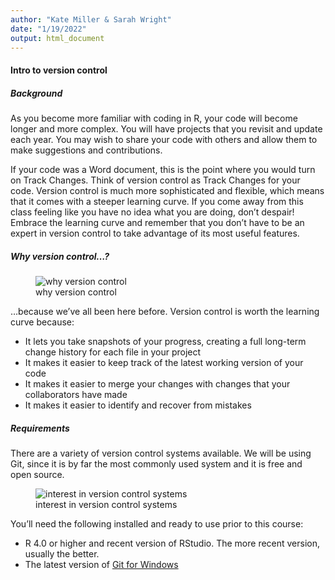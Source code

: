 ```yaml
---
author: "Kate Miller & Sarah Wright"
date: "1/19/2022"
output: html_document
---
```


#### Intro to version control

##### Background

As you become more familiar with coding in R, your code will become longer and more complex. You will have projects that you revisit and update each year. You may wish to share your code with others and allow them to make suggestions and contributions.

If your code was a Word document, this is the point where you would turn on Track Changes. Think of version control as Track Changes for your code. Version control is much more sophisticated and flexible, which means that it comes with a steeper learning curve. If you come away from this class feeling like you have no idea what you are doing, don't despair! Embrace the learning curve and remember that you don't have to be an expert in version control to take advantage of its most useful features.

##### Why version control...?

![why version control](images/WhyVersionControl.png)

...because we've all been here before. Version control is worth the learning curve because:

  - It lets you take snapshots of your progress, creating a full long-term change history for each file in your project
  - It makes it easier to keep track of the latest working version of your code
  - It makes it easier to merge your changes with changes that your collaborators have made
  - It makes it easier to identify and recover from mistakes
  
##### Requirements

There are a variety of version control systems available. We will be using Git, since it is by far the most commonly used system and it is free and open source.

![interest in version control systems](images/GitPopularity.PNG)


You'll need the following installed and ready to use prior to this course:

 - R 4.0 or higher and recent version of RStudio. The more recent version, usually the better.
 - The latest version of [Git for Windows](https://git-scm.com/download/win)
